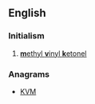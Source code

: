 ==English==

===Initialism===
{{en-initialism}}

# [[methyl vinyl ketonel|'''m'''ethyl '''v'''inyl '''k'''etonel]]

===Anagrams===
* [[KVM#English|KVM]]